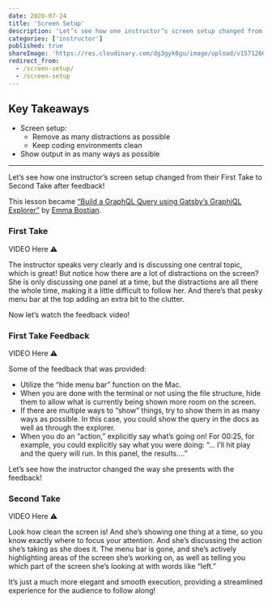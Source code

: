 ```yaml
---
date: 2020-07-24
title: 'Screen Setup'
description: 'Let’s see how one instructor’s screen setup changed from their First Take to Second Take after feedback!'
categories: ['instructor']
published: true
shareImage: 'https://res.cloudinary.com/dg3gyk0gu/image/upload/v1571260698/og-image-assets/share_image_getting_started.png'
redirect_from:
  - /screen-setup/
  - /screen-setup
---
```


## Key Takeaways

- Screen setup:
  - Remove as many distractions as possible
  - Keep coding environments clean
- Show output in as many ways as possible

---

Let’s see how one instructor’s screen setup changed from their First Take to Second Take after feedback!

This lesson became [“Build a GraphQL Query using Gatsby’s GraphiQL Explorer”](https://egghead.io/lessons/gatsby-build-a-graphql-query-using-gatsby-s-graphiql-explorer) by [Emma Bostian](https://egghead.io/instructors/emma-bostian).

### First Take

VIDEO Here ⚠️

The instructor speaks very clearly and is discussing one central topic, which is great! But notice how there are a lot of distractions on the screen? She is only discussing one panel at a time, but the distractions are all there the whole time, making it a little difficult to follow her. And there’s that pesky menu bar at the top adding an extra bit to the clutter.

Now let’s watch the feedback video!

### First Take Feedback

VIDEO Here ⚠️

Some of the feedback that was provided:

- Utilize the “hide menu bar” function on the Mac.
- When you are done with the terminal or not using the file structure, hide them to allow what is currently being shown more room on the screen.
- If there are multiple ways to “show” things, try to show them in as many ways as possible. In this case, you could show the query in the docs as well as through the explorer.
- When you do an “action,” explicitly say what’s going on! For 00:25, for example, you could explicitly say what you were doing: “... I’ll hit play and the query will run. In this panel, the results....”

Let’s see how the instructor changed the way she presents with the feedback!

### Second Take

VIDEO Here ⚠️

Look how clean the screen is! And she’s showing one thing at a time, so you know exactly where to focus your attention. And she’s discussing the action she’s taking as she does it. The menu bar is gone, and she’s actively highlighting areas of the screen she’s working on, as well as telling you which part of the screen she’s looking at with words like “left.”

It’s just a much more elegant and smooth execution, providing a streamlined experience for the audience to follow along!
